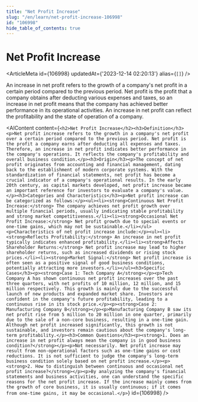 ```yaml
---
title: "Net Profit Increase"
slug: "/en/learn/net-profit-increase-106998"
id: "106998"
hide_table_of_contents: true
---
```



# Net Profit Increase

<ArticleMeta id={106998} updatedAt={'2023-12-14 02:20:13'} alias={`[]`} />
<div className='border-solid border-b border-t-0 my-4 border-[var(--ifm-color-gray-300)]' />

An increase in net profit refers to the growth of a company's net profit in a certain period compared to the previous period. Net profit is the profit that a company obtains after deducting various expenses and taxes, so an increase in net profit means that the company has achieved better performance in its operational activities. An increase in net profit can reflect the profitability and the state of operation of a company.

<AIContent content={`<h2>Net Profit Increase</h2><h3>Definition</h3><p>Net profit increase refers to the growth in a company's net profit over a certain period compared to the previous period. Net profit is the profit a company earns after deducting all expenses and taxes. Therefore, an increase in net profit indicates better performance in the company's operations. It reflects the company's profitability and overall business condition.</p><h3>Origin</h3><p>The concept of net profit originates from accounting and financial management, dating back to the establishment of modern corporate systems. With the standardization of financial statements, net profit has become a crucial indicator of a company's operational results. In the early 20th century, as capital markets developed, net profit increase became an important reference for investors to evaluate a company's value.</p><h3>Categories and Characteristics</h3><p>Net profit increase can be categorized as follows:</p><ul><li><strong>Continuous Net Profit Increase:</strong> The company achieves net profit growth over multiple financial periods, usually indicating stable profitability and strong market competitiveness.</li><li><strong>Occasional Net Profit Increase:</strong> Net profit growth due to special events or one-time gains, which may not be sustainable.</li></ul><p>Characteristics of net profit increase include:</p><ul><li><strong>Reflects Profitability:</strong> An increase in net profit typically indicates enhanced profitability.</li><li><strong>Affects Shareholder Returns:</strong> Net profit increase may lead to higher shareholder returns, such as increased dividends or rising stock prices.</li><li><strong>Market Signal:</strong> Net profit increase is often seen as a positive signal of good business conditions, potentially attracting more investors.</li></ul><h3>Specific Cases</h3><p><strong>Case 1: Tech Company A</strong></p><p>Tech Company A has shown continuous net profit increases over the past three quarters, with net profits of 10 million, 12 million, and 15 million respectively. This growth is mainly due to the successful launch of new products and expanded market share. Investors are confident in the company's future profitability, leading to a continuous rise in its stock price.</p><p><strong>Case 2: Manufacturing Company B</strong></p><p>Manufacturing Company B saw its net profit rise from 5 million to 20 million in one quarter, primarily due to the sale of a non-core business, resulting in a one-time gain. Although net profit increased significantly, this growth is not sustainable, and investors remain cautious about the company's long-term profitability.</p><h3>Common Questions</h3><p><strong>1. Does an increase in net profit always mean the company is in good business condition?</strong></p><p>Not necessarily. Net profit increase may result from non-operational factors such as one-time gains or cost reductions. It is not sufficient to judge the company's long-term business condition solely based on net profit increase.</p><p><strong>2. How to distinguish between continuous and occasional net profit increase?</strong></p><p>By analyzing the company's financial statements and business activities, one can understand the specific reasons for the net profit increase. If the increase mainly comes from the growth of core business, it is usually continuous; if it comes from one-time gains, it may be occasional.</p>`} id={106998} />
